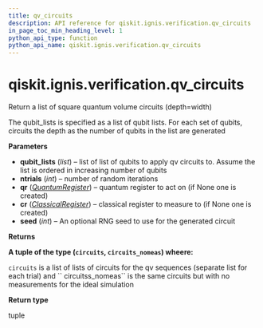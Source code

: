 ```yaml
---
title: qv_circuits
description: API reference for qiskit.ignis.verification.qv_circuits
in_page_toc_min_heading_level: 1
python_api_type: function
python_api_name: qiskit.ignis.verification.qv_circuits
---
```


<span id="qiskit-ignis-verification-qv-circuits" />

# qiskit.ignis.verification.qv\_circuits

<Function id="qiskit.ignis.verification.qv_circuits" isDedicatedPage={true} github="https://github.com/qiskit-community/qiskit-ignis/tree/stable/0.7/qiskit/ignis/verification/quantum_volume/circuits.py" signature="qv_circuits(qubit_lists, ntrials=1, qr=None, cr=None, seed=None)">
  Return a list of square quantum volume circuits (depth=width)

  The qubit\_lists is specified as a list of qubit lists. For each set of qubits, circuits the depth as the number of qubits in the list are generated

  **Parameters**

  *   **qubit\_lists** (*list*) – list of list of qubits to apply qv circuits to. Assume the list is ordered in increasing number of qubits
  *   **ntrials** (*int*) – number of random iterations
  *   **qr** ([*QuantumRegister*](qiskit.circuit.QuantumRegister "qiskit.circuit.QuantumRegister")) – quantum register to act on (if None one is created)
  *   **cr** ([*ClassicalRegister*](qiskit.circuit.ClassicalRegister "qiskit.circuit.ClassicalRegister")) – classical register to measure to (if None one is created)
  *   **seed** (*int*) – An optional RNG seed to use for the generated circuit

  **Returns**

  **A tuple of the type (`circuits`, `circuits_nomeas`) wheere:**

  `circuits` is a list of lists of circuits for the qv sequences (separate list for each trial) and \`\` circuitss\_nomeas\`\` is the same circuits but with no measurements for the ideal simulation

  **Return type**

  tuple
</Function>

